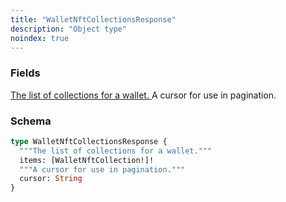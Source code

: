 ```yaml
---
title: "WalletNftCollectionsResponse"
description: "Object type"
noindex: true
---
```


### Fields

<a href="/api-reference/types/walletnftcollection">
  <ResponseField name="items" type="[WalletNftCollection!]!" required>
    The list of collections for a wallet.
  </ResponseField>
</a>

<ResponseField name="cursor" type="String">
  A cursor for use in pagination.
</ResponseField>

### Schema


```graphql 
type WalletNftCollectionsResponse {
  """The list of collections for a wallet."""
  items: [WalletNftCollection!]!
  """A cursor for use in pagination."""
  cursor: String
}
```

